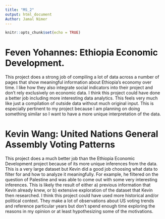 ```yaml
---
title: "MS_2"
output: html_document
Author: Jamal Nimer
---
```


```r
knitr::opts_chunk$set(echo = TRUE)
```

# Feven Yohannes: Ethiopia Economic Development.
This project does a strong job of compiling a lot of data across a number of pages
that show meaningful information about Ethiopia's economy over time. I like how they
also integrate social indicators into their project and don't rely exclusively on 
economic data. I think this project could have done a better job including more 
interesting data analytics. This feels very much like just a compilation of outside 
data without much original input. This is especially pertinent to my project because
I am planning on doing something similar so I want to have a more unique interpretation
of the data.

# Kevin Wang: United Nations General Assembly Voting Patterns
This project does a much better job than the Ethiopia Economic Development project
because of its more unique inferences from the data. This is a very large dataset
but Kevin did a good job choosing what data to filter for and how to analyze it 
meaningfully. For example, he filtered on the question of Palestine and was able 
to come out with some very interesting inferences. This is likely the result of either
a) previous information that Kevin already knew, or b) extensive exploration of the 
dataset that Kevin then researched. I think this project could have used more historical
and/or political context. They make a lot of observations about US voting trends 
and reference particular years but don't spend enough time exploring the reasons in
my opinion or at least hypothesizing some of the motivations. 

